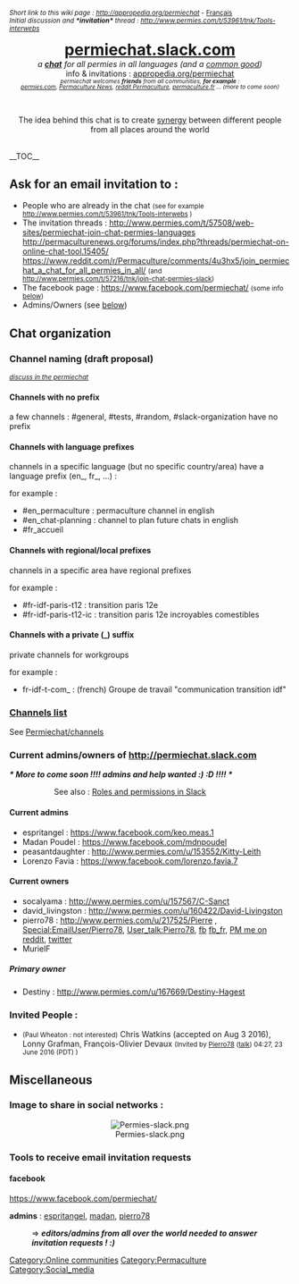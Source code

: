 <small>''Short link to this wiki page : http://appropedia.org/permiechat'' - [[permiechat/fr|Français]]</small><br>
<small>''Initial discussion and '''*invitation*''' thread : http://www.permies.com/t/53961/tnk/Tools-interwebs''</small>

<center><small style="font-size:200%;">'''[http://permiechat.slack.com permiechat.slack.com]'''</small><br>''a '''[https://en.wikipedia.org/wiki/Instant_messaging chat]''' for all permies in all languages (and a [[Ingredients of a successful commons|common good]])''<br>info & invitations : [http://appropedia.org/permiechat appropedia.org/permiechat]<small><br><span style="font-size:88%; line-height: 1.0em;">''permiechat welcomes '''friends''' from all communities, '''for example''' :<br>[http://www.permies.com/t/53961/tnk/Tools-interwebs permies.com], [http://permaculturenews.org/forums/index.php?threads/permiechat-on-online-chat-tool.15405/ Permaculture News], [https://www.reddit.com/r/Permaculture/comments/4u3hx5/join_permiechat_a_chat_for_all_permies_in_all/ reddit Permaculture], [http://forum.permaculture.fr/ permaculture.fr] ... (more to come soon)''</span></small></center>

<br>
<center>The idea behind this chat is to create [[Collaboration|synergy]] between different people from all places around the world</center>
<br>
__TOC__

== Ask for an email invitation to : ==
* People who are already in the chat <small>(see for example http://www.permies.com/t/53961/tnk/Tools-interwebs )</small>
* The invitation threads : http://www.permies.com/t/57508/web-sites/permiechat-join-chat-permies-languages http://permaculturenews.org/forums/index.php?threads/permiechat-on-online-chat-tool.15405/ https://www.reddit.com/r/Permaculture/comments/4u3hx5/join_permiechat_a_chat_for_all_permies_in_all/ <small>(and http://www.permies.com/t/57216/tnk/join-chat-permies-slack)</small>
* The facebook page : https://www.facebook.com/permiechat/ <small>(some info [[#facebook|below]])</small>
* Admins/Owners (see [[#Current admins/owners of http://permiechat.slack.com|below]])

== Chat organization ==

=== Channel naming (draft proposal) ===
<small>''[https://permiechat.slack.com/files/pierro78/F1MBAHQQN/Channel_naming discuss in the permiechat]''</small>

==== Channels with no prefix ====
a few channels : #general, #tests, #random, #slack-organization have no prefix

==== Channels with language prefixes ====

channels in a specific language (but no specific country/area) have a language prefix (en_, fr_, ...) :

for example :
* #en_permaculture : permaculture channel in english
* #en_chat-planning : channel to plan future chats in english
* #fr_accueil

==== Channels with regional/local prefixes ====

channels in a specific area have regional prefixes 

for example :
* #fr-idf-paris-t12 : transition paris 12e
* #fr-idf-paris-t12-ic : transition paris 12e incroyables comestibles

==== Channels with a private (_) suffix ====

private channels for workgroups

for example : 
* fr-idf-t-com_ : (french) Groupe de travail "communication transition idf"

=== [[Permiechat/channels|Channels list]] ===
See [[Permiechat/channels]]

=== Current admins/owners of http://permiechat.slack.com ===
'''''* More to come soon !!!! admins and help wanted :) :D !!!! *''''' 
:: See also : [https://get.slack.help/hc/en-us/articles/201314026-Roles-and-permissions-in-Slack Roles and permissions in Slack]

==== Current admins ====
* espritangel : https://www.facebook.com/keo.meas.1
* Madan Poudel : https://www.facebook.com/mdnpoudel
* peasantdaughter : http://www.permies.com/u/153552/Kitty-Leith
* Lorenzo Favia : https://www.facebook.com/lorenzo.favia.7

==== Current owners  ====
* socalyama : http://www.permies.com/u/157567/C-Sanct
* david_livingston : http://www.permies.com/u/160422/David-Livingston
* pierro78 : http://www.permies.com/u/217525/Pierre , [[Special:EmailUser/Pierro78]], [[User_talk:Pierro78]], [https://www.facebook.com/photo.php?fbid=10157079967595344&set=a.134646045343.226950.713865343&type=3&theater fb] [https://www.facebook.com/pierreppp/posts/10157427706840344?pnref=story fb_fr], [https://www.reddit.com/message/compose/?to=pierro78 PM me on reddit], [https://twitter.com/pierro_78/status/747076530308849664 twitter]
* MurielF

===== Primary owner =====
* Destiny : http://www.permies.com/u/167669/Destiny-Hagest

=== Invited People :  ===

* <small>(Paul Wheaton : not interested)</small> Chris Watkins (accepted on Aug 3 2016), Lonny Grafman, François-Olivier Devaux <small>(Invited by [[User:Pierro78|Pierro78]] ([[User talk:Pierro78|talk]]) 04:27, 23 June 2016 (PDT) )</small>

== Miscellaneous ==

=== Image to share in social networks : ===
<center>[[File:Permies-slack.png]]</center>

=== Tools to receive email invitation requests ===

==== facebook ====

https://www.facebook.com/permiechat/

'''admins''' : [https://www.facebook.com/keo.meas.1 espritangel], [https://www.facebook.com/mdnpoudel madan], [https://www.facebook.com/pierreppp pierro78]
: => '''''editors/admins from all over the world needed to answer invitation requests ! :)'''''

[[Category:Online communities]]
[[Category:Permaculture]]
[[Category:Social_media]]